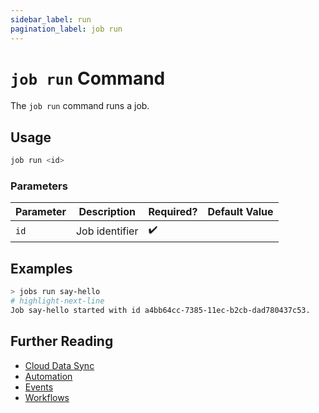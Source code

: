 ```yaml
---
sidebar_label: run
pagination_label: job run
---
```


# `job run` Command

The `job run` command runs a job.

## Usage

```bash
job run <id>
```

### Parameters

| Parameter | Description    | Required? | Default Value |
| --------- | -------------- | --------- | ------------- |
| `id`      | Job identifier | ✔️        |               |

## Examples

```bash title="Run a job directly without waiting for its triggers"
> jobs run say-hello
# highlight-next-line
​Job say-hello started with id a4bb64cc-7385-11ec-b2cb-dad780437c53.
```

## Further Reading

- [Cloud Data Sync](../../../../concepts/cloud-data-sync/index.mdx)
- [Automation](../../../../concepts/automation/index.mdx)
- [Events](../../../events/index.mdx)
- [Workflows](../../../workflows/index.mdx)
